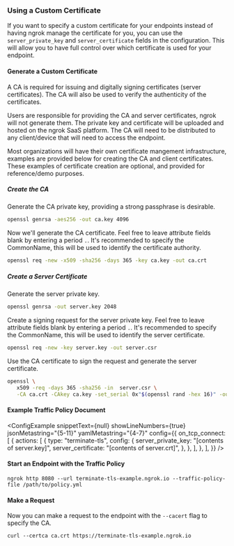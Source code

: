 
### Using a Custom Certificate

If you want to specify a custom certificate for your endpoints instead of having ngrok manage the certificate for you, you can use the `server_private_key` and `server_certificate` fields in the configuration. This will allow you to have full control over which certificate is used for your endpoint.

#### Generate a Custom Certificate

A CA is required for issuing and digitally signing certificates (server certificates). The CA will also be used to verify the authenticity of the certificates.

Users are responsible for providing the CA and server certificates, ngrok will not generate them. The private key and certificate will be uploaded and hosted on the ngrok SaaS platform. The CA will need to be distributed to any client/device that will need to access the endpoint.

Most organizations will have their own certificate mangement infrastructure, examples are provided below for creating the CA and client certificates. These examples of certificate creation are optional, and provided for reference/demo purposes.

##### Create the CA

Generate the CA private key, providing a strong passphrase is desirable.

```bash
openssl genrsa -aes256 -out ca.key 4096
```

Now we'll generate the CA certificate. Feel free to leave attribute fields blank by entering a period `.`. It's recommended to specify the CommonName, this will be used to identify the certificate authority.

```bash
openssl req -new -x509 -sha256 -days 365 -key ca.key -out ca.crt
```

##### Create a Server Certificate

Generate the server private key.

```bash
openssl genrsa -out server.key 2048
```

Create a signing request for the server private key. Feel free to leave attribute fields blank by entering a period `.`. It's recommended to specify the CommonName, this will be used to identify the server certificate.

```bash
openssl req -new -key server.key -out server.csr
```

Use the CA certificate to sign the request and generate the server certificate.

```bash
openssl \
   x509 -req -days 365 -sha256 -in  server.csr \
   -CA ca.crt -CAkey ca.key -set_serial 0x"$(openssl rand -hex 16)" -out server.crt
```

#### Example Traffic Policy Document

<ConfigExample
	snippetText={null}
	showLineNumbers={true}
	jsonMetastring="{5-11}"
	yamlMetastring="{4-7}"
	config={{
		on_tcp_connect: [
			{
				actions: [
					{
						type: "terminate-tls",
						config: {
							server_private_key: "[contents of server.key]",
							server_certificate: "[contents of server.crt]",
						},
					},
				],
			},
		],
	}}
/>

#### Start an Endpoint with the Traffic Policy

```shell
ngrok http 8080 --url terminate-tls-example.ngrok.io --traffic-policy-file /path/to/policy.yml
```

#### Make a Request

Now you can make a request to the endpoint with the `--cacert` flag to specify the CA.

```shell
curl --certca ca.crt https://terminate-tls-example.ngrok.io
```
